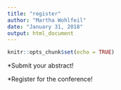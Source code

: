 ```yaml
---
title: "register"
author: "Martha Wohlfeil"
date: "January 31, 2018"
output: html_document
---
```


```r
knitr::opts_chunk$set(echo = TRUE)
```

*Submit your abstract!

*Register for the conference!